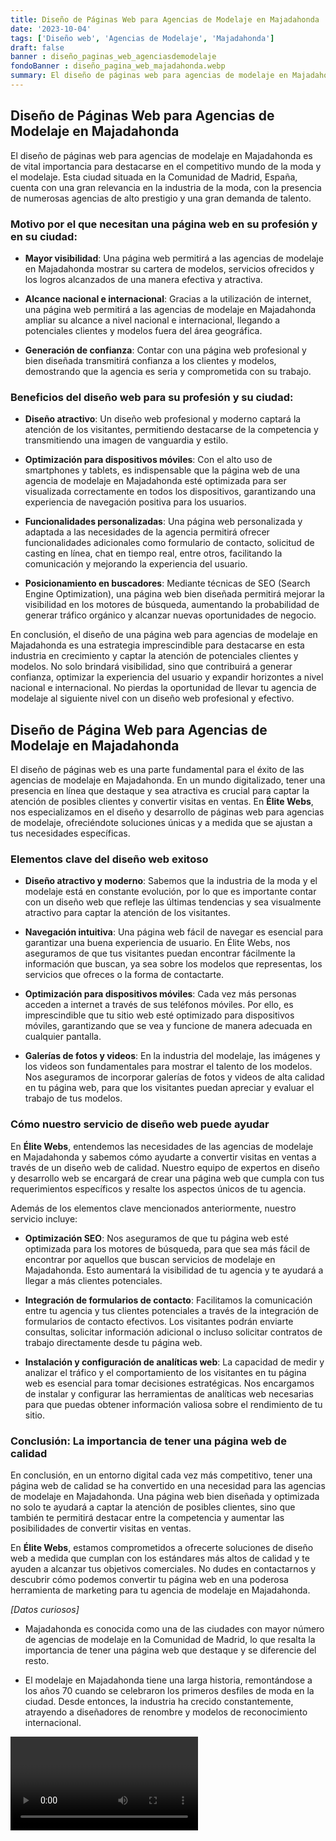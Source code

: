 ```yaml
---
title: Diseño de Páginas Web para Agencias de Modelaje en Majadahonda
date: '2023-10-04'
tags: ['Diseño web', 'Agencias de Modelaje', 'Majadahonda']
draft: false
banner : diseño_paginas_web_agenciasdemodelaje
fondoBanner : diseño_pagina_web_majadahonda.webp
summary: El diseño de páginas web para agencias de modelaje en Majadahonda es de vital importancia para destacarse en el competitivo mundo de la moda y el modelaje. Esta ciudad situada en la Comunidad de Madrid, España, cuenta con una gran relevancia en la industria de la moda, con la presencia de numerosas agencias de alto prestigio y una gran demanda de talento.
---
```


## Diseño de Páginas Web para Agencias de Modelaje en Majadahonda

El diseño de páginas web para agencias de modelaje en Majadahonda es de vital importancia para destacarse en el competitivo mundo de la moda y el modelaje. Esta ciudad situada en la Comunidad de Madrid, España, cuenta con una gran relevancia en la industria de la moda, con la presencia de numerosas agencias de alto prestigio y una gran demanda de talento.

### Motivo por el que necesitan una página web en su profesión y en su ciudad:

- **Mayor visibilidad**: Una página web permitirá a las agencias de modelaje en Majadahonda mostrar su cartera de modelos, servicios ofrecidos y los logros alcanzados de una manera efectiva y atractiva.

- **Alcance nacional e internacional**: Gracias a la utilización de internet, una página web permitirá a las agencias de modelaje en Majadahonda ampliar su alcance a nivel nacional e internacional, llegando a potenciales clientes y modelos fuera del área geográfica.

- **Generación de confianza**: Contar con una página web profesional y bien diseñada transmitirá confianza a los clientes y modelos, demostrando que la agencia es seria y comprometida con su trabajo.

### Beneficios del diseño web para su profesión y su ciudad:

- **Diseño atractivo**: Un diseño web profesional y moderno captará la atención de los visitantes, permitiendo destacarse de la competencia y transmitiendo una imagen de vanguardia y estilo.

- **Optimización para dispositivos móviles**: Con el alto uso de smartphones y tablets, es indispensable que la página web de una agencia de modelaje en Majadahonda esté optimizada para ser visualizada correctamente en todos los dispositivos, garantizando una experiencia de navegación positiva para los usuarios.

- **Funcionalidades personalizadas**: Una página web personalizada y adaptada a las necesidades de la agencia permitirá ofrecer funcionalidades adicionales como formulario de contacto, solicitud de casting en línea, chat en tiempo real, entre otros, facilitando la comunicación y mejorando la experiencia del usuario.

- **Posicionamiento en buscadores**: Mediante técnicas de SEO (Search Engine Optimization), una página web bien diseñada permitirá mejorar la visibilidad en los motores de búsqueda, aumentando la probabilidad de generar tráfico orgánico y alcanzar nuevas oportunidades de negocio.

En conclusión, el diseño de una página web para agencias de modelaje en Majadahonda es una estrategia imprescindible para destacarse en esta industria en crecimiento y captar la atención de potenciales clientes y modelos. No solo brindará visibilidad, sino que contribuirá a generar confianza, optimizar la experiencia del usuario y expandir horizontes a nivel nacional e internacional. No pierdas la oportunidad de llevar tu agencia de modelaje al siguiente nivel con un diseño web profesional y efectivo.

<GifSeo />

<Cta />

## Diseño de Página Web para Agencias de Modelaje en Majadahonda

El diseño de páginas web es una parte fundamental para el éxito de las agencias de modelaje en Majadahonda. En un mundo digitalizado, tener una presencia en línea que destaque y sea atractiva es crucial para captar la atención de posibles clientes y convertir visitas en ventas. En **Élite Webs**, nos especializamos en el diseño y desarrollo de páginas web para agencias de modelaje, ofreciéndote soluciones únicas y a medida que se ajustan a tus necesidades específicas.

### Elementos clave del diseño web exitoso

- **Diseño atractivo y moderno**: Sabemos que la industria de la moda y el modelaje está en constante evolución, por lo que es importante contar con un diseño web que refleje las últimas tendencias y sea visualmente atractivo para captar la atención de los visitantes.

- **Navegación intuitiva**: Una página web fácil de navegar es esencial para garantizar una buena experiencia de usuario. En Élite Webs, nos aseguramos de que tus visitantes puedan encontrar fácilmente la información que buscan, ya sea sobre los modelos que representas, los servicios que ofreces o la forma de contactarte.

- **Optimización para dispositivos móviles**: Cada vez más personas acceden a internet a través de sus teléfonos móviles. Por ello, es imprescindible que tu sitio web esté optimizado para dispositivos móviles, garantizando que se vea y funcione de manera adecuada en cualquier pantalla.

- **Galerías de fotos y videos**: En la industria del modelaje, las imágenes y los videos son fundamentales para mostrar el talento de los modelos. Nos aseguramos de incorporar galerías de fotos y videos de alta calidad en tu página web, para que los visitantes puedan apreciar y evaluar el trabajo de tus modelos.

### Cómo nuestro servicio de diseño web puede ayudar

En **Élite Webs**, entendemos las necesidades de las agencias de modelaje en Majadahonda y sabemos cómo ayudarte a convertir visitas en ventas a través de un diseño web de calidad. Nuestro equipo de expertos en diseño y desarrollo web se encargará de crear una página web que cumpla con tus requerimientos específicos y resalte los aspectos únicos de tu agencia.

Además de los elementos clave mencionados anteriormente, nuestro servicio incluye:

- **Optimización SEO**: Nos aseguramos de que tu página web esté optimizada para los motores de búsqueda, para que sea más fácil de encontrar por aquellos que buscan servicios de modelaje en Majadahonda. Esto aumentará la visibilidad de tu agencia y te ayudará a llegar a más clientes potenciales.

- **Integración de formularios de contacto**: Facilitamos la comunicación entre tu agencia y tus clientes potenciales a través de la integración de formularios de contacto efectivos. Los visitantes podrán enviarte consultas, solicitar información adicional o incluso solicitar contratos de trabajo directamente desde tu página web.

- **Instalación y configuración de analíticas web**: La capacidad de medir y analizar el tráfico y el comportamiento de los visitantes en tu página web es esencial para tomar decisiones estratégicas. Nos encargamos de instalar y configurar las herramientas de analíticas web necesarias para que puedas obtener información valiosa sobre el rendimiento de tu sitio.

### Conclusión: La importancia de tener una página web de calidad

En conclusión, en un entorno digital cada vez más competitivo, tener una página web de calidad se ha convertido en una necesidad para las agencias de modelaje en Majadahonda. Una página web bien diseñada y optimizada no solo te ayudará a captar la atención de posibles clientes, sino que también te permitirá destacar entre la competencia y aumentar las posibilidades de convertir visitas en ventas.

En **Élite Webs**, estamos comprometidos a ofrecerte soluciones de diseño web a medida que cumplan con los estándares más altos de calidad y te ayuden a alcanzar tus objetivos comerciales. No dudes en contactarnos y descubrir cómo podemos convertir tu página web en una poderosa herramienta de marketing para tu agencia de modelaje en Majadahonda.

*[Datos curiosos]*

- Majadahonda es conocida como una de las ciudades con mayor número de agencias de modelaje en la Comunidad de Madrid, lo que resalta la importancia de tener una página web que destaque y se diferencie del resto.

- El modelaje en Majadahonda tiene una larga historia, remontándose a los años 70 cuando se celebraron los primeros desfiles de moda en la ciudad. Desde entonces, la industria ha crecido constantemente, atrayendo a diseñadores de renombre y modelos de reconocimiento internacional.

<Video />

<CtaBot job='Agencias de Modelaje' city='Majadahonda'/>

<Gmaps query='Majadahonda+españa+maps' />